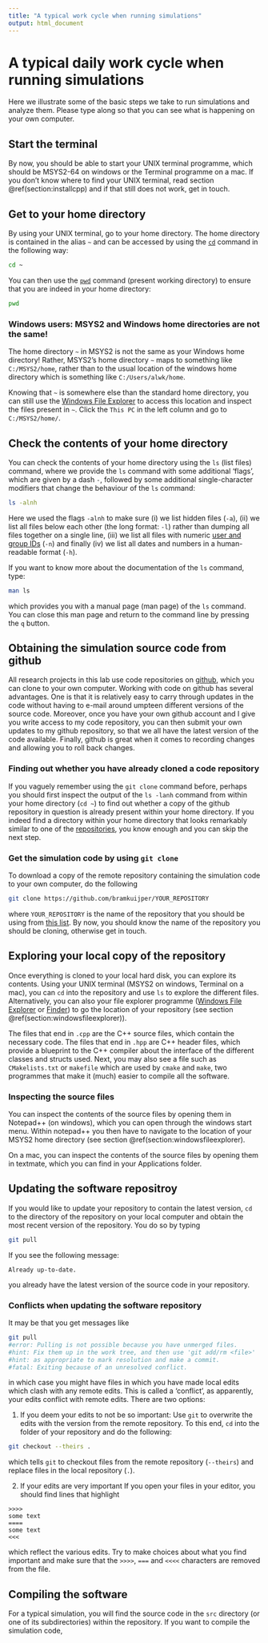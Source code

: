 ```yaml
---
title: "A typical work cycle when running simulations"
output: html_document
---
```

# A typical daily work cycle when running simulations
Here we illustrate some of the basic steps we take to run simulations and analyze them. Please type along so that you can see what is happening on your own computer.

## Start the terminal
By now, you should be able to start your UNIX terminal programme, which should be MSYS2-64 on windows or the Terminal programme on a mac. If you don't know where to find your UNIX terminal, read section \@ref(section:installcpp) and if that still does not work, get in touch. 

## Get to your home directory {#section:homedir}
By using your UNIX terminal, go to your home directory. The home directory is contained in the alias `~` and can be accessed by using the [`cd`](https://www.tutorialspoint.com/unix_commands/cd.htm) command in the following way:
```bash
cd ~
```
You can then use the [`pwd`](https://phoenixnap.com/kb/pwd-linux) command (present working directory) to ensure that you are indeed in your home directory:
```bash
pwd
```

### Windows users: MSYS2 and Windows home directories are not the same! {#section:windowsfileexplorer}
The home directory `~` in MSYS2 is not the same as your Windows home directory! Rather, MSYS2's home directory `~` maps to something like `C:/MSYS2/home`, rather than to the usual location of the windows home directory which is something like `C:/Users/alwk/home`. 

Knowing that `~` is somewhere else than the standard home directory, you can still use the [Windows File Explorer](https://support.microsoft.com/en-us/windows/find-and-open-file-explorer-ef370130-1cca-9dc5-e0df-2f7416fe1cb1#WindowsVersion=Windows_10) to access this location and inspect the files present in `~`. Click the `This PC` in the left column and go to `C:/MSYS2/home/`.

## Check the contents of your home directory
You can check the contents of your home directory using the `ls` (list files) command, where we provide the `ls` command with some additional 'flags', which are given by a dash `-`, followed by some additional single-character modifiers that change the behaviour of the `ls` command:
```bash
ls -alnh
```
Here we used the flags `-alnh` to make sure (i) we list hidden files (`-a`), (ii) we list all files below each other (the long format: `-l`) rather than dumping all files together on a single line, (iii) we list all files with numeric [user and group IDs](https://en.wikipedia.org/wiki/User_identifier) (`-n`) and finally (iv) we list all dates and numbers in a human-readable format (`-h`). 

If you want to know more about the documentation of the `ls` command, type:

```bash
man ls
```
which provides you with a manual page (man page) of the `ls` command. You can close this man page and return to the command line by pressing the `q` button.

## Obtaining the simulation source code from github
All research projects in this lab use code repositories on [github](https://github.com/bramkuijper), which you can clone to your own computer. Working with code on github has several advantages. One is that it is relatively easy to carry through updates in the code without having to e-mail around umpteen different versions of the source code. Moreover, once you have your own github account and I give you write access to my code repository, you can then submit your own updates to my github repository, so that we all have the latest version of the code available. Finally, github is great when it comes to recording changes and allowing you to roll back changes.

### Finding out whether you have already cloned a code repository
If you vaguely remember using the `git clone` command before, perhaps you should first inspect the output of the `ls -lanh` command from within your home directory (`cd ~`) to find out whether a copy of the github repository in question is already present within your home directory. If you indeed find a directory within your home directory that looks remarkably similar to one of the [repositories](https://github.com/bramkuijper?tab=repositories), you know enough and you can skip the next step.

### Get the simulation code by using `git clone`
To download a copy of the remote repository containing the simulation code to your own computer, do the following
```bash
git clone https://github.com/bramkuijper/YOUR_REPOSITORY
```
where `YOUR_REPOSITORY` is the name of the repository that you should be using from [this list ](https://github.com/bramkuijper?tab=repositories). By now, you should know the name of the repository you should be cloning, otherwise get in touch.

## Exploring your local copy of the repository
Once everything is cloned to your local hard disk, you can explore its contents. Using your UNIX terminal (MSYS2 on windows, Terminal on a mac), you can `cd` into the repository and use `ls` to explore the different files. Alternatively, you can also your file explorer programme ([Windows File Explorer](https://support.microsoft.com/en-us/windows/find-and-open-file-explorer-ef370130-1cca-9dc5-e0df-2f7416fe1cb1#WindowsVersion=Windows_10) or [Finder](https://support.apple.com/en-gb/HT201732)) to go the location of your repository (see section \@ref(section:windowsfileexplorer)).

The files that end in `.cpp` are the C++ source files, which contain the necessary
code. The files that end in `.hpp`
are C++ header files, which provide a blueprint to the C++ compiler about 
the interface of the different classes and structs used. Next, you may also
see a file such as `CMakelists.txt` or `makefile` which are used by `cmake`
and `make`, two programmes that make it (much) easier to compile all the software.

### Inspecting the source files     
You can inspect the contents of the source files by opening them in
Notepad++ (on windows), which you can open through the windows start menu. Within notepad++
you then have to navigate to the location of your MSYS2 home directory (see section \@ref(section:windowsfileexplorer). 

On a mac, you can inspect the contents of the source files by opening them in 
textmate, which you can find in your Applications folder.

## Updating the software repositroy
If you would like to update your repository to contain the latest version, `cd` to the directory of the repository on your local computer and obtain the most recent version of the repository. You do so by typing
```bash
git pull
```

If you see the following message:
```
Already up-to-date.
```
you already have the latest version of the source code in your repository. 

### Conflicts when updating the software repository
It may be that you get messages like
```bash
git pull
#error: Pulling is not possible because you have unmerged files.
#hint: Fix them up in the work tree, and then use 'git add/rm <file>'
#hint: as appropriate to mark resolution and make a commit.
#fatal: Exiting because of an unresolved conflict.
```
in which case you might have files in which you have made local edits which clash
with any remote edits. This is called a 'conflict', as apparently, your edits conflict
with remote edits. There are two options:

1. If you deem your edits to not be so important:
Use `git` to overwrite the edits with the version from the remote repository. 
To this end, `cd` into the folder of your repository and do the following: 
```bash
git checkout --theirs .
```
which tells `git` to checkout files from the remote repository (`--theirs`) and 
replace files in the local repository (`.`).

2. If your edits are very important
If you open your files in your editor, you should find lines that highlight
```
>>>>
some text
====
some text
<<<
```
which reflect the various edits. Try to make choices about what you find important
and make sure that the `>>>>`, `===` and `<<<<` characters are removed from the file.


## Compiling the software
For a typical simulation, you will find the source code in the `src` directory (or one of its subdirectories) within the repository. If you want to compile the simulation code, 
